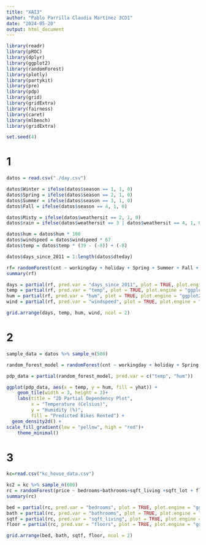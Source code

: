 ---
title: "XAI3"
author: "Pablo Parrilla Claudia Martínez 3CD1"
date: "2024-05-20"
output: html_document
---


```{r, warning=FALSE}
library(readr)
library(pROC)
library(dplyr)
library(ggplot2)
library(randomForest)
library(plotly)
library(partykit)
library(pre)
library(pdp)
library(grid)
library(gridExtra)
library(fairness)
library(caret)
library(mlbench)
library(gridExtra)

set.seed(4)

```


# 1


```{r}
datos = read.csv("./day.csv")

datos$Winter = ifelse(datos$season == 1, 1, 0)
datos$Spring = ifelse(datos$season == 2, 1, 0)
datos$Summer = ifelse(datos$season == 3, 1, 0)
datos$Fall = ifelse(datos$season == 4, 1, 0)

datos$Misty = ifelse(datos$weathersit == 2, 1, 0)
datos$rain = ifelse(datos$weathersit == 3 | datos$weathersit == 4, 1, 0)

datos$hum = datos$hum * 100
datos$windspeed = datos$windspeed * 67
datos$temp = datos$temp * (39 - (-8)) + (-8)

datos$days_since_2011 = 1:length(datos$dteday)

```

```{r}
rf= randomForest(cnt ~ workingday + holiday + Spring + Summer + Fall + Misty + rain + temp + hum + windspeed + days_since_2011, data = datos)
summary(rf)

```
```{r}
days = partial(rf, pred.var = "days_since_2011", plot = TRUE, plot.engine = "ggplot2")
temp = partial(rf, pred.var = "temp", plot = TRUE, plot.engine = "ggplot2")
hum = partial(rf, pred.var = "hum", plot = TRUE, plot.engine = "ggplot2")
wind = partial(rf, pred.var = "windspeed", plot = TRUE, plot.engine = "ggplot2")

grid.arrange(days, temp, hum, wind, ncol = 2)
```


# 2

```{r}
sample_data = datos %>% sample_n(500)

random_forest_model = randomForest(cnt ~ workingday + holiday + Spring + Summer + Fall + Misty + rain + temp + hum + windspeed + days_since_2011, data = sample_data)

pdp_data = partial(random_forest_model, pred.var = c("temp", "hum"))

ggplot(pdp_data, aes(x = temp, y = hum, fill = yhat)) +
    geom_tile(width = 3, height = 3)+
    labs(title = "2D Partial Dependency Plot",
         x = "Temperature (Celsius)",
         y = "Humidity (%)",
         fill = "Predicted Bikes Rented") +
  geom_density2d() +
scale_fill_gradient(low = "yellow", high = "red")+
    theme_minimal()

```

# 3

```{r}

kc=read.csv("kc_house_data.csv")

kc2 = kc %>% sample_n(600)
rc = randomForest(price ~ bedrooms+bathrooms+sqft_living +sqft_lot + floors +  yr_built, data = kc2)
summary(rc)
```

```{r}
bed = partial(rc, pred.var = "bedrooms", plot = TRUE, plot.engine = "ggplot2")
bath = partial(rc, pred.var = "bathrooms", plot = TRUE, plot.engine = "ggplot2")
sqtf = partial(rc, pred.var = "sqft_living", plot = TRUE, plot.engine = "ggplot2")
floor = partial(rc, pred.var = "floors", plot = TRUE, plot.engine = "ggplot2")

grid.arrange(bed, bath, sqtf, floor, ncol = 2)

```

